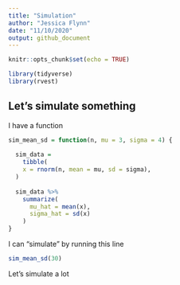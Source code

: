 ```yaml
---
title: "Simulation"
author: "Jessica Flynn"
date: "11/10/2020"
output: github_document
---
```


```r
knitr::opts_chunk$set(echo = TRUE)
```

```r
library(tidyverse)
library(rvest)
```

## Let's simulate something

I have a function

```r
sim_mean_sd = function(n, mu = 3, sigma = 4) {
  
  sim_data = 
    tibble(
    x = rnorm(n, mean = mu, sd = sigma),
  )
  
  sim_data %>% 
    summarize(
      mu_hat = mean(x),
      sigma_hat = sd(x)
    )
}
```

I can "simulate" by running this line

```r
sim_mean_sd(30)
```

Let's simulate a lot
